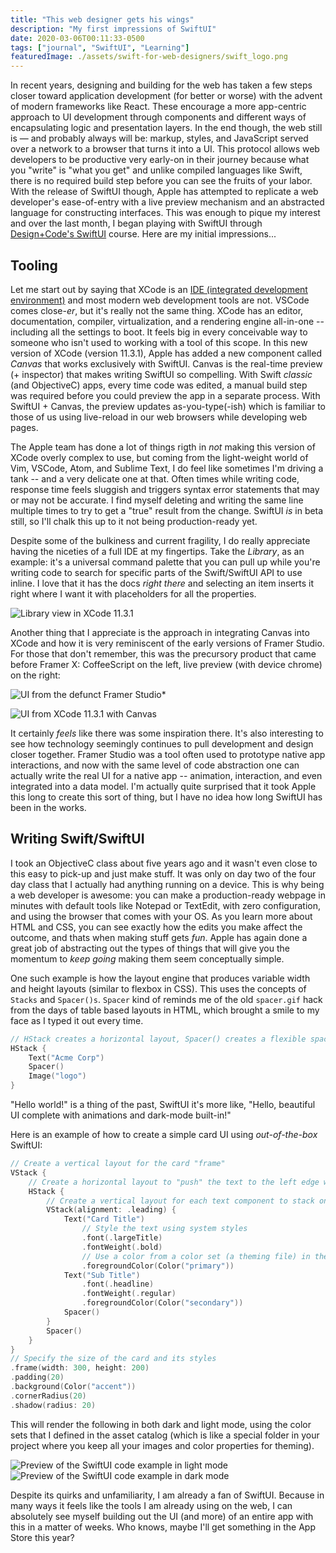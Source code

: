 ```yaml
---
title: "This web designer gets his wings"
description: "My first impressions of SwiftUI"
date: 2020-03-06T00:11:33-0500
tags: ["journal", "SwiftUI", "Learning"]
featuredImage: ./assets/swift-for-web-designers/swift_logo.png
---
```



In recent years, designing and building for the web has taken a few steps closer toward application development (for better or worse) with the advent of modern frameworks like React. These encourage a more app-centric approach to UI development through components and different ways of encapsulating logic and presentation layers. In the end though, the web still is — and probably always will be: markup, styles, and JavaScript served over a network to a browser that turns it into a UI. This protocol allows web developers to be productive very early-on in their journey because what you "write" is "what you get" and unlike compiled languages like Swift, there is no required build step before you can see the fruits of your labor. With the release of SwiftUI though, Apple has attempted to replicate a web developer's ease-of-entry with a live preview mechanism and an abstracted language for constructing interfaces. This was enough to pique my interest and over the last month, I began playing with SwiftUI through [Design+Code's SwiftUI](https://designcode.io/swiftui-course) course. Here are my initial impressions...

## Tooling

Let me start out by saying that XCode is an [IDE (integrated development environment)](https://en.wikipedia.org/wiki/Integrated_development_environment) and most modern web development tools are not. VSCode comes close-_er_, but it's really not the same thing. XCode has an editor, documentation, compiler, virtualization, and a rendering engine all-in-one -- including all the settings to boot. It feels big in every conceivable way to someone who isn't used to working with a tool of this scope. In this new version of XCode (version 11.3.1), Apple has added a new component called _Canvas_ that works exclusively with SwiftUI. Canvas is the real-time preview (+ inspector) that makes writing SwiftUI so compelling. With Swift _classic_ (and ObjectiveC) apps, every time code was edited, a manual build step was required before you could preview the app in a separate process. With SwiftUI + Canvas, the preview updates as-you-type(-ish) which is familiar to those of us using live-reload in our web browsers while developing web pages.

The Apple team has done a lot of things rigth in _not_ making this version of XCode overly complex to use, but coming from the light-weight world of Vim, VSCode, Atom, and Sublime Text, I do feel like sometimes I'm driving a tank -- and a very delicate one at that. Often times while writing code, response time feels sluggish and triggers syntax error statements that may or may not be accurate. I find myself deleting and writing the same line multiple times to try to get a "true" result from the change. SwiftUI _is_ in beta still, so I'll chalk this up to it not being production-ready yet.

Despite some of the bulkiness and current fragility, I do really appreciate having the niceties of a full IDE at my fingertips. Take the _Library_, as an example: it's a universal command palette that you can pull up while you're writing code to search for specific parts of the Swift/SwiftUI API to use inline. I love that it has the docs _right there_ and selecting an item inserts it right where I want it with placeholders for all the properties.

![Library view in XCode 11.3.1](./assets/swift-for-web-designers/library.png)

Another thing that I appreciate is the approach in integrating Canvas into XCode and how it is very reminiscent of the early versions of Framer Studio. For those that don't remember, this was the precursory product that came before Framer X: CoffeeScript on the left, live preview (with device chrome) on the right:

<BigImage>

![UI from the defunct Framer Studio*](./assets/swift-for-web-designers/framer.png)

</BigImage>

<BigImage>

![UI from XCode 11.3.1 with Canvas](./assets/swift-for-web-designers/swift-ui.png)

</BigImage>

It certainly _feels_ like there was some inspiration there. It's also interesting to see how technology seemingly continues to pull development and design closer together. Framer Studio was a tool often used to prototype native app interactions, and now with the same level of code abstraction one can actually write the real UI for a native app -- animation, interaction, and even integrated into a data model. I'm actually quite surprised that it took Apple this long to create this sort of thing, but I have no idea how long SwiftUI has been in the works.

## Writing Swift/SwiftUI

I took an ObjectiveC class about five years ago and it wasn't even close to this easy to pick-up and just make stuff. It was only on day two of the four day class that I actually had anything running on a device. This is why being a web developer is awesome: you can make a production-ready webpage in minutes with default tools like Notepad or TextEdit, with zero configuration, and using the browser that comes with your OS. As you learn more about HTML and CSS, you can see exactly how the edits you make affect the outcome, and thats when making stuff gets _fun_. Apple has again done a great job of abstracting out the types of things that will give you the momentum to _keep going_ making them seem conceptually simple.

One such example is how the layout engine that produces variable width and height layouts (similar to flexbox in CSS). This uses the concepts of `Stacks` and `Spacer()s`. `Spacer` kind of reminds me of the old `spacer.gif` hack from the days of table based layouts in HTML, which brought a smile to my face as I typed it out every time.

```swift
// HStack creates a horizontal layout, Spacer() creates a flexible spacer (think flexbox with justify-content: space-between)
HStack {
    Text("Acme Corp")
    Spacer()
    Image("logo")
}
```

"Hello world!" is a thing of the past, SwiftUI it's more like, "Hello, beautiful UI complete with animations and dark-mode built-in!"

Here is an example of how to create a simple card UI using _out-of-the-box_ SwiftUI:

```swift
// Create a vertical layout for the card "frame"
VStack {
    // Create a horizontal layout to "push" the text to the left edge with a Spacer()
    HStack {
        // Create a vertical layout for each text component to stack on top of each other
        VStack(alignment: .leading) {
            Text("Card Title")
                // Style the text using system styles
                .font(.largeTitle)
                .fontWeight(.bold)
                // Use a color from a color set (a theming file) in the assets catalog, so that it will dynamically shift for dark and light mode
                .foregroundColor(Color("primary"))
            Text("Sub Title")
                .font(.headline)
                .fontWeight(.regular)
                .foregroundColor(Color("secondary"))
            Spacer()
        }
        Spacer()
    }
}
// Specify the size of the card and its styles
.frame(width: 300, height: 200)
.padding(20)
.background(Color("accent"))
.cornerRadius(20)
.shadow(radius: 20)
```

This will render the following in both dark and light mode, using the color sets that I defined in the asset catalog (which is like a special folder in your project where you keep all your images and color properties for theming).

<ImageRow>


![Preview of the SwiftUI code example in light mode](./assets/swift-for-web-designers/card-light.png)
![Preview of the SwiftUI code example in dark mode](./assets/swift-for-web-designers/card-dark.png)

</ImageRow>

Despite its quirks and unfamiliarity, I am already a fan of SwiftUI. Because in many ways it feels like the tools I am already using on the web, I can absolutely see myself building out the UI (and more) of an entire app with this in a matter of weeks. Who knows, maybe I'll get something in the App Store this year?